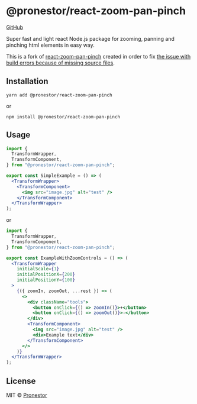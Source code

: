 
<Meta title="Docs/Introduction" />

# @pronestor/react-zoom-pan-pinch

[GitHub](https://github.com/proNestorAps/react-zoom-pan-pinch)

Super fast and light react Node.js package for zooming, panning and pinching html elements in easy way.

This is a fork of [react-zoom-pan-pinch](https://github.com/prc5/react-zoom-pan-pinch) created in order to fix [the issue with build errors because of missing source files](https://github.com/prc5/react-zoom-pan-pinch/issues/265).

## Installation

```shell
yarn add @pronestor/react-zoom-pan-pinch
```

or

```shell
npm install @pronestor/react-zoom-pan-pinch
```

## Usage

```jsx
import {
  TransformWrapper,
  TransformComponent,
} from "@pronestor/react-zoom-pan-pinch";

export const SimpleExample = () => (
  <TransformWrapper>
    <TransformComponent>
      <img src="image.jpg" alt="test" />
    </TransformComponent>
  </TransformWrapper>
);
```

or

```jsx
import {
  TransformWrapper,
  TransformComponent,
} from "@pronestor/react-zoom-pan-pinch";

export const ExampleWithZoomControls = () => (
  <TransformWrapper
    initialScale={1}
    initialPositionX={200}
    initialPositionY={100}
  >
    {({ zoomIn, zoomOut, ...rest }) => (
      <>
        <div className="tools">
          <button onClick={() => zoomIn()}>+</button>
          <button onClick={() => zoomOut()}>-</button>
        </div>
        <TransformComponent>
          <img src="image.jpg" alt="test" />
          <div>Example text</div>
        </TransformComponent>
      </>
    )}
  </TransformWrapper>
);
```

## License

MIT © [Pronestor](https://github.com/proNestorAps)
